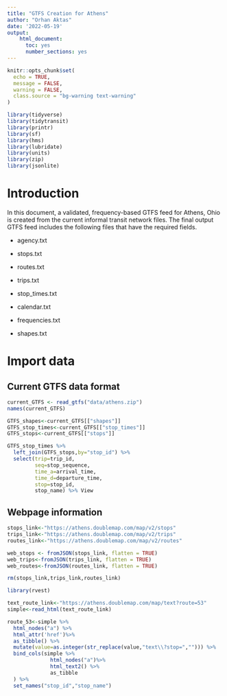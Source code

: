 ```yaml
---
title: "GTFS Creation for Athens"
author: "Orhan Aktas"
date: '2022-05-19'
output:   
    html_document:
      toc: yes
      number_sections: yes
---
```


```r
knitr::opts_chunk$set(
  echo = TRUE,
  message = FALSE,
  warning = FALSE,
  class.source = "bg-warning text-warning"
)
```

```r
library(tidyverse)
library(tidytransit)
library(printr)
library(sf)
library(hms)
library(lubridate)
library(units)
library(zip)
library(jsonlite)
```


# Introduction

In this document, a validated, frequency-based GTFS feed for Athens, Ohio is created from the current informal transit network files. The final output GTFS feed includes the following files that have the required fields.


-   agency.txt

-   stops.txt

-   routes.txt

-   trips.txt

-   stop_times.txt

-   calendar.txt

-   frequencies.txt

-   shapes.txt


# Import data

## Current GTFS data format

```r
current_GTFS <- read_gtfs("data/athens.zip")
names(current_GTFS)
```

```r
GTFS_shapes<-current_GTFS[["shapes"]]
GTFS_stop_times<-current_GTFS[["stop_times"]]
GTFS_stops<-current_GTFS[["stops"]]

GTFS_stop_times %>% 
  left_join(GTFS_stops,by="stop_id") %>% 
  select(trip=trip_id,
         seq=stop_sequence,
         time_a=arrival_time,
         time_d=departure_time,
         stop=stop_id,
         stop_name) %>% View
```

## Webpage information

```r

stops_link<-"https://athens.doublemap.com/map/v2/stops"
trips_link<-"https://athens.doublemap.com/map/v2/trips"
routes_link<-"https://athens.doublemap.com/map/v2/routes"

web_stops <- fromJSON(stops_link, flatten = TRUE)
web_trips<-fromJSON(trips_link, flatten = TRUE)
web_routes<-fromJSON(routes_link, flatten = TRUE)

rm(stops_link,trips_link,routes_link)

```

```r

library(rvest)

text_route_link<-"https://athens.doublemap.com/map/text?route=53"
simple<-read_html(text_route_link)

route_53<-simple %>%
  html_nodes("a") %>% 
  html_attr('href')%>% 
  as_tibble() %>% 
  mutate(value=as.integer(str_replace(value,"text\\?stop=",""))) %>% 
  bind_cols(simple %>%
              html_nodes("a")%>%
              html_text2() %>%  
              as_tibble
  ) %>% 
  set_names("stop_id","stop_name")


```


